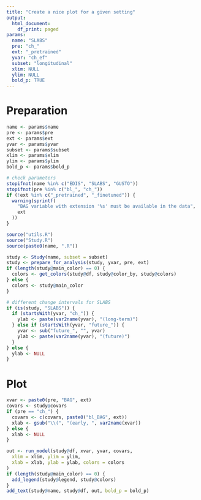 ```yaml
---
title: "Create a nice plot for a given setting"
output:
  html_document:
    df_print: paged
params:
  name: "SLABS"
  pre: "ch_"
  ext: "_pretrained"
  yvar: "ch_ef"
  subset: "longitudinal"
  xlim: NULL
  ylim: NULL
  bold_p: TRUE
---
```


# Preparation

```r
name <- params$name
pre <- params$pre
ext <- params$ext
yvar <- params$yvar
subset <- params$subset
xlim <- params$xlim
ylim <- params$ylim
bold_p <- params$bold_p
```

```r
# check parameters
stopifnot(name %in% c("EDIS", "SLABS", "GUSTO"))
stopifnot(pre %in% c("bl_", "ch_"))
if (!ext %in% c("_pretrained", "_finetuned")) {
  warning(sprintf(
    "BAG variable with extension '%s' must be available in the data",
    ext
  ))
}
```

```r
source("utils.R")
source("Study.R")
source(paste0(name, ".R"))
```

```r
study <- Study(name, subset = subset)
study <- prepare_for_analysis(study, yvar, pre, ext)
if (length(study@main_color) == 0) {
  colors <- get_colors(study@df, study@color_by, study@colors)
} else {
  colors <- study@main_color
}
```

```r
# different change intervals for SLABS
if (is(study, "SLABS")) {
  if (startsWith(yvar, "ch_")) {
    ylab <- paste(var2name(yvar), "(long-term)")
  } else if (startsWith(yvar, "future_")) {
    yvar <- sub("future_", "", yvar)
    ylab <- paste(var2name(yvar), "(future)")
  }
} else {
  ylab <- NULL
}
```


# Plot

```r
xvar <- paste0(pre, "BAG", ext)
covars <- study@covars
if (pre == "ch_") {
  covars <- c(covars, paste0("bl_BAG", ext))
  xlab <- gsub("\\(", "(early, ", var2name(xvar))
} else {
  xlab <- NULL
}
```

```r
out <- run_model(study@df, xvar, yvar, covars,
  xlim = xlim, ylim = ylim,
  xlab = xlab, ylab = ylab, colors = colors
)
if (length(study@main_color) == 0) {
  add_legend(study@legend, study@colors)
}
add_text(study@name, study@df, out, bold_p = bold_p)
```
